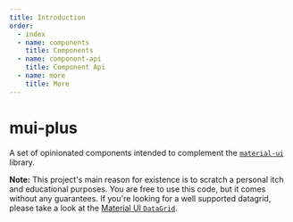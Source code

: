 ```yaml
---
title: Introduction
order:
  - index
  - name: components
    title: Components
  - name: component-api
    title: Component Api
  - name: more
    title: More
---
```


# mui-plus

A set of opinionated components intended to complement the [`material-ui`](https://material-ui.com/) library.

**Note:** This project's main reason for existence is to scratch a personal itch and educational purposes. You are free to use this code, but it comes without any guarantees. If you're looking for a well supported datagrid, please take a look at the [Material UI `DataGrid`](https://material-ui.com/components/data-grid/).
